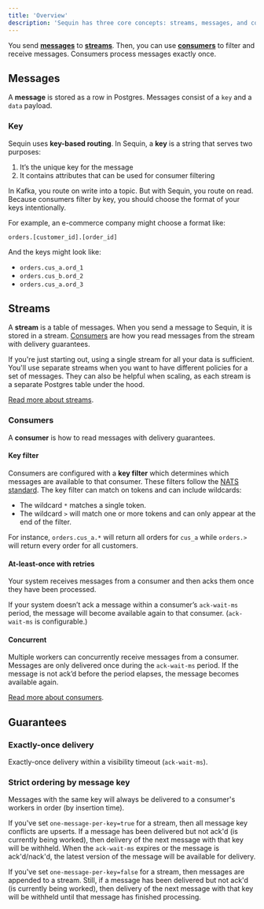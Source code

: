 ```yaml
---
title: 'Overview'
description: 'Sequin has three core concepts: streams, messages, and consumers.'
---
```


You send [**messages**](#messages) to [**streams**](#streams). Then, you can use [**consumers**](#consumers) to filter and receive messages. Consumers process messages exactly once.

## Messages

A **message** is stored as a row in Postgres. Messages consist of a `key` and a `data` payload.

### Key

Sequin uses **key-based routing**. In Sequin, a **key** is a string that serves two purposes:

1. It’s the unique key for the message
2. It contains attributes that can be used for consumer filtering

In Kafka, you route on write into a topic. But with Sequin, you route on read. Because consumers filter by key, you should choose the format of your keys intentionally.

For example, an e-commerce company might choose a format like:

`orders.[customer_id].[order_id]`

And the keys might look like:

- `orders.cus_a.ord_1`
- `orders.cus_b.ord_2`
- `orders.cus_a.ord_3`

## Streams

A **stream** is a table of messages. When you send a message to Sequin, it is stored in a stream. [Consumers](#consumers) are how you read messages from the stream with delivery guarantees.

If you're just starting out, using a single stream for all your data is sufficient. You'll use separate streams when you want to have different policies for a set of messages. They can also be helpful when scaling, as each stream is a separate Postgres table under the hood.

[Read more about streams](/core/streams).

### Consumers

A **consumer** is how to read messages with delivery guarantees.

#### Key filter

Consumers are configured with a **key filter** which determines which messages are available to that consumer. These filters follow the [NATS standard](https://docs.nats.io/nats-concepts/subjects). The key filter can match on tokens and can include wildcards:

- The wildcard `*` matches a single token.
- The wildcard `>` will match one or more tokens and can only appear at the end of the filter.

For instance, `orders.cus_a.*` will return all orders for `cus_a` while `orders.>` will return every order for all customers.

#### At-least-once with retries

Your system receives messages from a consumer and then acks them once they have been processed.

If your system doesn’t ack a message within a consumer’s `ack-wait-ms` period, the message will become available again to that consumer. (`ack-wait-ms` is configurable.)

#### Concurrent

Multiple workers can concurrently receive messages from a consumer. Messages are only delivered once during the `ack-wait-ms` period. If the message is not ack’d before the period elapses, the message becomes available again.

[Read more about consumers](/core/consumers).

## Guarantees

### Exactly-once delivery

Exactly-once delivery within a visibility timeout (`ack-wait-ms`).

### Strict ordering by message key

Messages with the same key will always be delivered to a consumer's workers in order (by insertion time).

If you've set `one-message-per-key=true` for a stream, then all message key conflicts are upserts. If a message has been delivered but not ack'd (is currently being worked), then delivery of the next message with that key will be withheld. When the `ack-wait-ms` expires or the message is ack'd/nack'd, the latest version of the message will be available for delivery.

If you've set `one-message-per-key=false` for a stream, then messages are appended to a stream. Still, if a message has been delivered but not ack'd (is currently being worked), then delivery of the next message with that key will be withheld until that message has finished processing.
